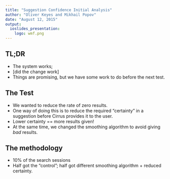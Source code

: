 ```yaml
---
title: "Suggestion Confidence Initial Analysis"
author: "Oliver Keyes and Mikhail Popov"
date: "August 12, 2015"
output:
  ioslides_presentation:
    logo: wmf.png
---
```


## TL;DR

* The system works;
* [did the change work]
* Things are promising, but we have some work to do before the next test.

## The Test

* We wanted to reduce the rate of zero results.
* One way of doing this is to reduce the required "certainty" in a suggestion before Cirrus provides it to the user.
* Lower certainty == more results given!
* At the same time, we changed the smoothing algorithm to avoid giving *bad* results.

## The methodology

* 10% of the search sessions
* Half got the "control"; half got different smoothing algorithm + reduced certainty.
